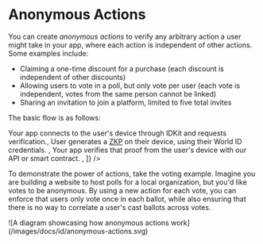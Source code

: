 
# Anonymous Actions

You can create _anonymous actions_ to verify any arbitrary action a user might take in your app, where each action is independent of other actions. Some examples include:

-   Claiming a one-time discount for a purchase (each discount is independent of other discounts)
-   Allowing users to vote in a poll, but only vote per user (each vote is independent, votes from the same person cannot be linked)
-   Sharing an invitation to join a platform, limited to five total invites

The basic flow is as follows:

<div className="grid gap-y-4">
	<Steps
		borders
		steps={[
			<span>Your app connects to the user's device through IDKit and requests verification.</span>,
			<span>
				User generates a <a href="/advanced/zero-knowledge-proofs">ZKP</a> on their device, using their World ID
				credentials.
			</span>,
			<span>
				Your app verifies that proof from the user's device with our API or smart contract.
			</span>,
		]}
	/>
</div>

To demonstrate the power of actions, take the voting example. Imagine you are building a website to host polls for a local organization, but you'd like votes to be anonymous. By using a new action for each vote, you can enforce that users only vote once in each ballot, while also ensuring that there is no way to correlate a user's cast ballots across votes.

<Fence className="bg-gray-100">
	![A diagram showcasing how anonymous actions work](/images/docs/id/anonymous-actions.svg)
</Fence>
